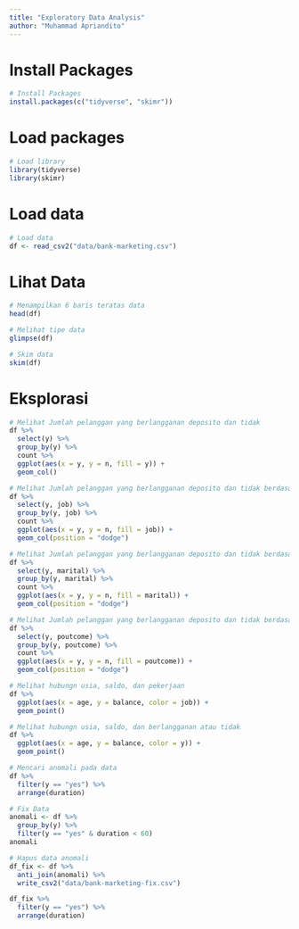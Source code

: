 ```yaml
---
title: "Exploratory Data Analysis"
author: "Muhammad Apriandito"
---
```


# Install Packages
```r
# Install Packages
install.packages(c("tidyverse", "skimr"))
```

# Load packages
```r
# Load library
library(tidyverse)
library(skimr)
```

# Load data
```r
# Load data
df <- read_csv2("data/bank-marketing.csv")
```

# Lihat Data
```r
# Menampilkan 6 baris teratas data
head(df)
```

```r
# Melihat tipe data
glimpse(df)
```

```r
# Skim data
skim(df)
```

# Eksplorasi
```r
# Melihat Jumlah pelanggan yang berlangganan deposito dan tidak
df %>%
  select(y) %>%
  group_by(y) %>%
  count %>%
  ggplot(aes(x = y, y = n, fill = y)) +
  geom_col()
```

```r
# Melihat Jumlah pelanggan yang berlangganan deposito dan tidak berdasarkan pekerjaan
df %>%
  select(y, job) %>%
  group_by(y, job) %>%
  count %>%
  ggplot(aes(x = y, y = n, fill = job)) +
  geom_col(position = "dodge") 
```

```r
# Melihat Jumlah pelanggan yang berlangganan deposito dan tidak berdasarkan status pernikahan
df %>%
  select(y, marital) %>%
  group_by(y, marital) %>%
  count %>%
  ggplot(aes(x = y, y = n, fill = marital)) +
  geom_col(position = "dodge")
```

```r
# Melihat Jumlah pelanggan yang berlangganan deposito dan tidak berdasarkan promosi sebelumnya
df %>%
  select(y, poutcome) %>%
  group_by(y, poutcome) %>%
  count %>%
  ggplot(aes(x = y, y = n, fill = poutcome)) +
  geom_col(position = "dodge") 
```

```r
# Melihat hubungn usia, saldo, dan pekerjaan
df %>%
  ggplot(aes(x = age, y = balance, color = job)) +
  geom_point()
```

```r
# Melihat hubungn usia, saldo, dan berlangganan atau tidak
df %>%
  ggplot(aes(x = age, y = balance, color = y)) +
  geom_point()
```

```r
# Mencari anomali pada data
df %>%
  filter(y == "yes") %>%
  arrange(duration)
```

```r
# Fix Data
anomali <- df %>%
  group_by(y) %>%
  filter(y == "yes" & duration < 60)
anomali
```

```r
# Hapus data anomali
df_fix <- df %>%
  anti_join(anomali) %>%
  write_csv2("data/bank-marketing-fix.csv")
```
```r
df_fix %>%
  filter(y == "yes") %>%
  arrange(duration)
```

